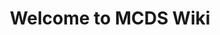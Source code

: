 ---
title: Welcome to MCDS Wiki
description: You can get docs and guides here for my libraries and other stuff.
template: splash
hero:
  tagline: You can get docs and guides here for my libraries and other stuff.
  actions:
    - text: Docs
      link: docs
      icon: right-arrow
    - text: Guides
      link: guides
      icon: right-arrow
---